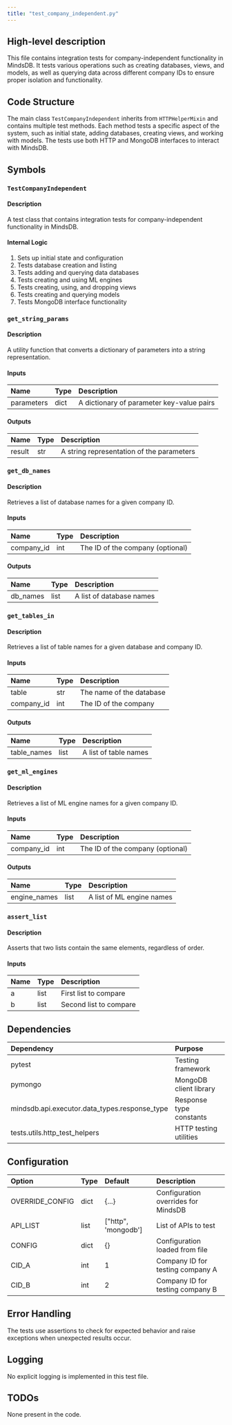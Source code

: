```yaml
---
title: "test_company_independent.py"
---
```


## High-level description
This file contains integration tests for company-independent functionality in MindsDB. It tests various operations such as creating databases, views, and models, as well as querying data across different company IDs to ensure proper isolation and functionality.

## Code Structure
The main class `TestCompanyIndependent` inherits from `HTTPHelperMixin` and contains multiple test methods. Each method tests a specific aspect of the system, such as initial state, adding databases, creating views, and working with models. The tests use both HTTP and MongoDB interfaces to interact with MindsDB.

## Symbols

### `TestCompanyIndependent`
#### Description
A test class that contains integration tests for company-independent functionality in MindsDB.

#### Internal Logic
1. Sets up initial state and configuration
2. Tests database creation and listing
3. Tests adding and querying data databases
4. Tests creating and using ML engines
5. Tests creating, using, and dropping views
6. Tests creating and querying models
7. Tests MongoDB interface functionality

### `get_string_params`
#### Description
A utility function that converts a dictionary of parameters into a string representation.

#### Inputs
| Name | Type | Description |
|:-----|:-----|:------------|
| parameters | dict | A dictionary of parameter key-value pairs |

#### Outputs
| Name | Type | Description |
|:-----|:-----|:------------|
| result | str | A string representation of the parameters |

### `get_db_names`
#### Description
Retrieves a list of database names for a given company ID.

#### Inputs
| Name | Type | Description |
|:-----|:-----|:------------|
| company_id | int | The ID of the company (optional) |

#### Outputs
| Name | Type | Description |
|:-----|:-----|:------------|
| db_names | list | A list of database names |

### `get_tables_in`
#### Description
Retrieves a list of table names for a given database and company ID.

#### Inputs
| Name | Type | Description |
|:-----|:-----|:------------|
| table | str | The name of the database |
| company_id | int | The ID of the company |

#### Outputs
| Name | Type | Description |
|:-----|:-----|:------------|
| table_names | list | A list of table names |

### `get_ml_engines`
#### Description
Retrieves a list of ML engine names for a given company ID.

#### Inputs
| Name | Type | Description |
|:-----|:-----|:------------|
| company_id | int | The ID of the company (optional) |

#### Outputs
| Name | Type | Description |
|:-----|:-----|:------------|
| engine_names | list | A list of ML engine names |

### `assert_list`
#### Description
Asserts that two lists contain the same elements, regardless of order.

#### Inputs
| Name | Type | Description |
|:-----|:-----|:------------|
| a | list | First list to compare |
| b | list | Second list to compare |

## Dependencies
| Dependency | Purpose |
|:-----------|:--------|
| pytest | Testing framework |
| pymongo | MongoDB client library |
| mindsdb.api.executor.data_types.response_type | Response type constants |
| tests.utils.http_test_helpers | HTTP testing utilities |

## Configuration
| Option | Type | Default | Description |
|:-------|:-----|:--------|:------------|
| OVERRIDE_CONFIG | dict | {...} | Configuration overrides for MindsDB |
| API_LIST | list | ["http", 'mongodb'] | List of APIs to test |
| CONFIG | dict | {} | Configuration loaded from file |
| CID_A | int | 1 | Company ID for testing company A |
| CID_B | int | 2 | Company ID for testing company B |

## Error Handling
The tests use assertions to check for expected behavior and raise exceptions when unexpected results occur.

## Logging
No explicit logging is implemented in this test file.

## TODOs
None present in the code.